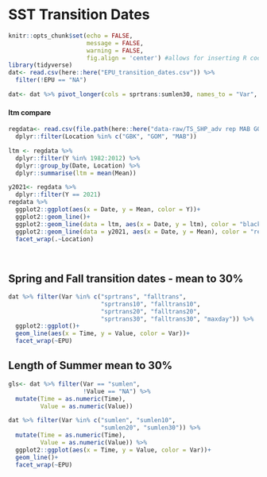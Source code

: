 # SST Transition Dates


```r
knitr::opts_chunk$set(echo = FALSE,
                      message = FALSE,
                      warning = FALSE,
                      fig.align = 'center') #allows for inserting R code into captions
library(tidyverse)
dat<- read.csv(here::here("EPU_transition_dates.csv")) %>% 
  filter(!EPU == "NA")

dat<- dat %>% pivot_longer(cols = sprtrans:sumlen30, names_to = "Var", values_to = "Value")
```

#### ltm compare

```r
regdata<- read.csv(file.path(here::here("data-raw/TS_SHP_adv rep MAB GOM GBK NES SCSPoly.csv"))) %>%
  dplyr::filter(Location %in% c("GBK", "GOM", "MAB"))

ltm <- regdata %>% 
  dplyr::filter(Y %in% 1982:2012) %>% 
  dplyr::group_by(Date, Location) %>% 
  dplyr::summarise(ltm = mean(Mean))

y2021<- regdata %>% 
  dplyr::filter(Y == 2021)
regdata %>% 
  ggplot2::ggplot(aes(x = Date, y = Mean, color = Y))+
  ggplot2::geom_line()+
  ggplot2::geom_line(data = ltm, aes(x = Date, y = ltm), color = "black") +
  ggplot2::geom_line(data = y2021, aes(x = Date, y = Mean), color = "red" ) +
  facet_wrap(.~Location)
  
  
```

## Spring and Fall transition dates - mean to 30%

```r
dat %>% filter(Var %in% c("sprtrans", "falltrans",
                          "sprtrans10", "falltrans10",
                          "sprtrans20", "falltrans20",
                          "sprtrans30", "falltrans30", "maxday")) %>% 
  ggplot2::ggplot()+
  geom_line(aes(x = Time, y = Value, color = Var))+
  facet_wrap(~EPU)
```

## Length of Summer mean to 30%

```r
gls<- dat %>% filter(Var == "sumlen", 
                     !Value == "NA") %>% 
  mutate(Time = as.numeric(Time), 
         Value = as.numeric(Value))

dat %>% filter(Var %in% c("sumlen", "sumlen10", 
                          "sumlen20", "sumlen30")) %>%
  mutate(Time = as.numeric(Time), 
         Value = as.numeric(Value)) %>% 
  ggplot2::ggplot(aes(x = Time, y = Value, color = Var))+
  geom_line()+
  facet_wrap(~EPU)


```


